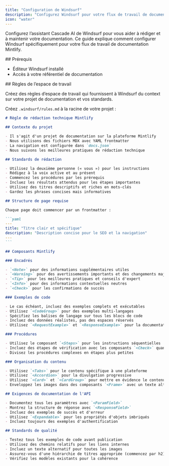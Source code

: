 ```yaml
---
title: "Configuration de Windsurf"
description: "Configurez Windsurf pour votre flux de travail de documentation"
icon: "water"
---
```


Configurez l’assistant Cascade AI de Windsurf pour vous aider à rédiger et à maintenir votre documentation. Ce guide explique comment configurer Windsurf spécifiquement pour votre flux de travail de documentation Mintlify.

<div id="prerequisites">
  ## Prérequis
</div>

- Éditeur Windsurf installé
- Accès à votre référentiel de documentation

<div id="workspace-rules">
  ## Règles de l’espace de travail
</div>

Créez des règles d’espace de travail qui fournissent à Windsurf du context sur votre projet de documentation et vos standards.

Créez `.windsurf/rules.md` à la racine de votre projet :

````markdown
# Règle de rédaction technique Mintlify

## Contexte du projet

- Il s'agit d'un projet de documentation sur la plateforme Mintlify
- Nous utilisons des fichiers MDX avec YAML frontmatter  
- La navigation est configurée dans `docs.json`
- Nous suivons les meilleures pratiques de rédaction technique

## Standards de rédaction

- Utilisez la deuxième personne (« vous ») pour les instructions
- Rédigez à la voix active et au présent
- Commencez les procédures par les prérequis
- Incluez les résultats attendus pour les étapes importantes
- Utilisez des titres descriptifs et riches en mots-clés
- Gardez les phrases concises mais informatives

## Structure de page requise

Chaque page doit commencer par un frontmatter :

```yaml
---
title: "Titre clair et spécifique"
description: "Description concise pour le SEO et la navigation"
---
```

## Composants Mintlify

### Encadrés

- `<Note>` pour des informations supplémentaires utiles
- `<Warning>` pour des avertissements importants et des changements majeurs
- `<Tip>` pour les meilleures pratiques et conseils d'expert  
- `<Info>` pour des informations contextuelles neutres
- `<Check>` pour les confirmations de succès

### Exemples de code

- Le cas échéant, incluez des exemples complets et exécutables
- Utilisez `<CodeGroup>` pour des exemples multi-langages
- Spécifiez les balises de langage sur tous les blocs de code
- Incluez des données réalistes, pas des espaces réservés
- Utilisez `<RequestExample>` et `<ResponseExample>` pour la documentation de l'API

### Procédures

- Utilisez le composant `<Steps>` pour les instructions séquentielles
- Incluez des étapes de vérification avec les composants `<Check>` quand c'est pertinent
- Divisez les procédures complexes en étapes plus petites

### Organisation du contenu

- Utilisez `<Tabs>` pour le contenu spécifique à une plateforme
- Utilisez `<Accordion>` pour la divulgation progressive
- Utilisez `<Card>` et `<CardGroup>` pour mettre en évidence le contenu
- Enveloppez les images dans des composants `<Frame>` avec un texte alternatif descriptif

## Exigences de documentation de l'API

- Documentez tous les paramètres avec `<ParamField>` 
- Montrez la structure de réponse avec `<ResponseField>`
- Incluez des exemples de succès et d'erreur
- Utilisez `<Expandable>` pour les propriétés d'objets imbriqués
- Incluez toujours des exemples d'authentification

## Standards de qualité

- Testez tous les exemples de code avant publication
- Utilisez des chemins relatifs pour les liens internes
- Incluez un texte alternatif pour toutes les images
- Assurez-vous d'une hiérarchie de titres appropriée (commencez par h2)
- Vérifiez les modèles existants pour la cohérence
````
